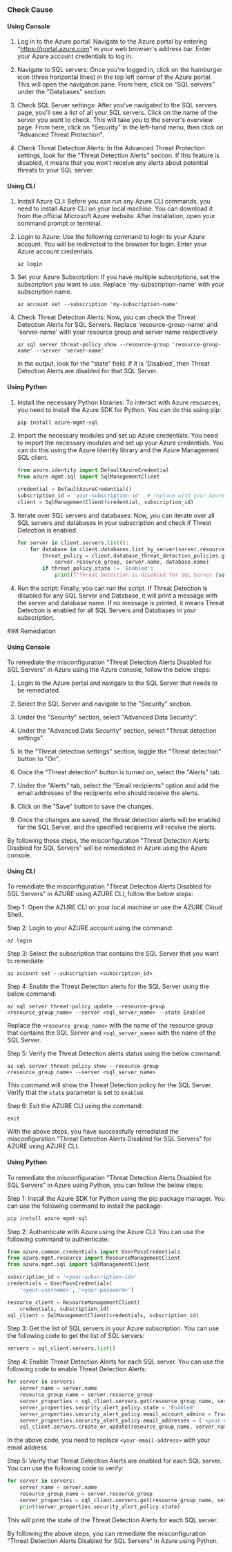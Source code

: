 

<Tabs><Tab title='Cause'>
### Check Cause

#### Using Console

1. Log in to the Azure portal: Navigate to the Azure portal by entering "https://portal.azure.com" in your web browser's address bar. Enter your Azure account credentials to log in.

2. Navigate to SQL servers: Once you're logged in, click on the hamburger icon (three horizontal lines) in the top left corner of the Azure portal. This will open the navigation pane. From here, click on "SQL servers" under the "Databases" section.

3. Check SQL Server settings: After you've navigated to the SQL servers page, you'll see a list of all your SQL servers. Click on the name of the server you want to check. This will take you to the server's overview page. From here, click on "Security" in the left-hand menu, then click on "Advanced Threat Protection".

4. Check Threat Detection Alerts: In the Advanced Threat Protection settings, look for the "Threat Detection Alerts" section. If this feature is disabled, it means that you won't receive any alerts about potential threats to your SQL server.

#### Using CLI

1. Install Azure CLI: Before you can run any Azure CLI commands, you need to install Azure CLI on your local machine. You can download it from the official Microsoft Azure website. After installation, open your command prompt or terminal.

2. Login to Azure: Use the following command to login to your Azure account. You will be redirected to the browser for login. Enter your Azure account credentials.
   ```
   az login
   ```
3. Set your Azure Subscription: If you have multiple subscriptions, set the subscription you want to use. Replace 'my-subscription-name' with your subscription name.
   ```
   az account set --subscription 'my-subscription-name'
   ```
4. Check Threat Detection Alerts: Now, you can check the Threat Detection Alerts for SQL Servers. Replace 'resource-group-name' and 'server-name' with your resource group and server name respectively.
   ```
   az sql server threat-policy show --resource-group 'resource-group-name' --server 'server-name'
   ```
   In the output, look for the "state" field. If it is 'Disabled', then Threat Detection Alerts are disabled for that SQL Server.

#### Using Python

1. Install the necessary Python libraries: To interact with Azure resources, you need to install the Azure SDK for Python. You can do this using pip:

   ```bash
   pip install azure-mgmt-sql
   ```

2. Import the necessary modules and set up Azure credentials: You need to import the necessary modules and set up your Azure credentials. You can do this using the Azure Identity library and the Azure Management SQL client.

   ```python
   from azure.identity import DefaultAzureCredential
   from azure.mgmt.sql import SqlManagementClient

   credential = DefaultAzureCredential()
   subscription_id = 'your-subscription-id'  # replace with your Azure Subscription ID
   client = SqlManagementClient(credential, subscription_id)
   ```

3. Iterate over SQL servers and databases: Now, you can iterate over all SQL servers and databases in your subscription and check if Threat Detection is enabled.

   ```python
   for server in client.servers.list():
       for database in client.databases.list_by_server(server.resource_group, server.name):
           threat_policy = client.database_threat_detection_policies.get(
               server.resource_group, server.name, database.name)
           if threat_policy.state != 'Enabled':
               print(f'Threat Detection is disabled for SQL Server {server.name} and Database {database.name}')
   ```

4. Run the script: Finally, you can run the script. If Threat Detection is disabled for any SQL Server and Database, it will print a message with the server and database name. If no message is printed, it means Threat Detection is enabled for all SQL Servers and Databases in your subscription.

</Tab>

<Tab title='Remediation'>
### Remediation

#### Using Console

To remediate the misconfiguration "Threat Detection Alerts Disabled for SQL Servers" in Azure using the Azure console, follow the below steps:

1. Login to the Azure portal and navigate to the SQL Server that needs to be remediated.

2. Select the SQL Server and navigate to the "Security" section.

3. Under the "Security" section, select "Advanced Data Security".

4. Under the "Advanced Data Security" section, select "Threat detection settings".

5. In the "Threat detection settings" section, toggle the "Threat detection" button to "On".

6. Once the "Threat detection" button is turned on, select the "Alerts" tab.

7. Under the "Alerts" tab, select the "Email recipients" option and add the email addresses of the recipients who should receive the alerts.

8. Click on the "Save" button to save the changes.

9. Once the changes are saved, the threat detection alerts will be enabled for the SQL Server, and the specified recipients will receive the alerts.

By following these steps, the misconfiguration "Threat Detection Alerts Disabled for SQL Servers" will be remediated in Azure using the Azure console.

#### Using CLI

To remediate the misconfiguration "Threat Detection Alerts Disabled for SQL Servers" in AZURE using AZURE CLI, follow the below steps:

Step 1: Open the AZURE CLI on your local machine or use the AZURE Cloud Shell.

Step 2: Login to your AZURE account using the command:

```
az login
```

Step 3: Select the subscription that contains the SQL Server that you want to remediate:

```
az account set --subscription <subscription_id>
```

Step 4: Enable the Threat Detection alerts for the SQL Server using the below command:

```
az sql server threat-policy update --resource-group <resource_group_name> --server <sql_server_name> --state Enabled
```

Replace the `<resource_group_name>` with the name of the resource group that contains the SQL Server and `<sql_server_name>` with the name of the SQL Server.

Step 5: Verify the Threat Detection alerts status using the below command:

```
az sql server threat-policy show --resource-group <resource_group_name> --server <sql_server_name>
```

This command will show the Threat Detection policy for the SQL Server. Verify that the `state` parameter is set to `Enabled`.

Step 6: Exit the AZURE CLI using the command:

```
exit
```

With the above steps, you have successfully remediated the misconfiguration "Threat Detection Alerts Disabled for SQL Servers" for AZURE using AZURE CLI.

#### Using Python

To remediate the misconfiguration "Threat Detection Alerts Disabled for SQL Servers" in Azure using Python, you can follow the below steps:

Step 1: Install the Azure SDK for Python using the pip package manager. You can use the following command to install the package:

```python
pip install azure-mgmt-sql
```

Step 2: Authenticate with Azure using the Azure CLI. You can use the following command to authenticate:

```python
from azure.common.credentials import UserPassCredentials
from azure.mgmt.resource import ResourceManagementClient
from azure.mgmt.sql import SqlManagementClient

subscription_id = '<your-subscription-id>'
credentials = UserPassCredentials(
    '<your-username>', '<your-password>')

resource_client = ResourceManagementClient(
    credentials, subscription_id)
sql_client = SqlManagementClient(credentials, subscription_id)
```

Step 3: Get the list of SQL servers in your Azure subscription. You can use the following code to get the list of SQL servers:

```python
servers = sql_client.servers.list()
```

Step 4: Enable Threat Detection Alerts for each SQL server. You can use the following code to enable Threat Detection Alerts:

```python
for server in servers:
    server_name = server.name
    resource_group_name = server.resource_group
    server_properties = sql_client.servers.get(resource_group_name, server_name)
    server_properties.security_alert_policy.state = 'Enabled'
    server_properties.security_alert_policy.email_account_admins = True
    server_properties.security_alert_policy.email_addresses = ['<your-email-address>']
    sql_client.servers.create_or_update(resource_group_name, server_name, server_properties)
```

In the above code, you need to replace `<your-email-address>` with your email address.

Step 5: Verify that Threat Detection Alerts are enabled for each SQL server. You can use the following code to verify:

```python
for server in servers:
    server_name = server.name
    resource_group_name = server.resource_group
    server_properties = sql_client.servers.get(resource_group_name, server_name)
    print(server_properties.security_alert_policy.state)
```

This will print the state of the Threat Detection Alerts for each SQL server.

By following the above steps, you can remediate the misconfiguration "Threat Detection Alerts Disabled for SQL Servers" in Azure using Python.


</Tab>
</Tabs>